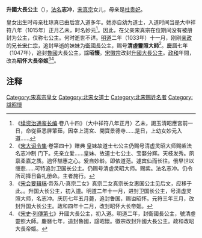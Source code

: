 {{東亞女性歷史人物
| 名稱=升国公主/昭怀帝姬
| 身份=[[宋朝|宋朝]]公主
| 畫像=
| 說明=
| 姓=赵
| 名=妙元、志冲
| 封爵=[[公主|公主]]，[[帝姬|帝姬]]
| 法號=清虛靈照大師
| 封號=衛國長公主，魯國大長公主，升國大長公主，昭怀大長帝姬
| 出生年=
| 逝世年=
| 諡號=昭懷
| 墳墓=
| 父親=[[宋真宗|宋真宗]]
| 兄弟=
| 母親=[[杜琼真|杜贵妃]]
|}}
'''升國大長公主'''（{{Bd|1010年代|？|11世纪|1020年代或1030年代|}}），[[法名|法名]]'''志冲'''，[[宋真宗|宋真宗]]女儿，母亲是[[杜琼真|杜贵妃]]。

皇女出生时母亲杜琼真已由后宫入道多年。她亦自幼为道士，入道时间当是大中祥符八年（1015年）正月乙未，时名妙元<ref>《[[续资治通鉴长编|续资治通鉴长编]]·卷八十四》（大中祥符八年正月）乙未，謁玉清昭應宮前一日，命從臣悉屏葷茹，因幸上清宮、開寶景德寺……是日，上幼女妙元入道……</ref>。因此，在父亲宋真宗在位期间没有被册封为公主，仅称七公主。何时逝世不详。[[明道_(北宋)|明道]]二年（1033年）十一月，刚刚[[亲政|亲政]]的兄长[[宋仁宗|宋仁宗]]，追封早逝的妹妹为[[衛國|衛國]][[長公主|長公主]]，赐号'''清虛靈照大師'''<ref>《[[宋大诏令集|宋大诏令集]]·卷第四十》赠典 皇妹故道士七公主仍赐号清虚灵昭大师赐紫法名志冲制 门下。先亲立爱……皇妹、故道士七公主、宝婺分辉。天枝发秀。夙禀柔嘉之质。逈怀喆惠之心。爰自妙龄。即依道范。遽宾仙而长往。俄早世以缠悲……可特追封卫国长公主。仍赐号清虚灵昭大师。赐紫。法名志冲。仍令所司择日备礼册命。主者施行。</ref>。[[慶曆|慶曆]]七年（1047年），追封[[魯國|魯國]]大長公主，諡'''昭懷'''。[[宋徽宗|宋徽宗]]改封[[升國|升國]][[大長公主|大長公主]]。[[政和_(年号)|政和]]年間，改為'''昭怀大長帝姬'''<ref>《[[宋会要辑稿|宋会要辑稿]]·帝系八·真宗二女》真宗二女真宗长女惠国公主见后文，应移于此。。升国大长公主，初入道。明道二年十一月，进封卫国长公主，号清虚灵照大师，名志冲。庆历七年五月薨，追封鲁国，赐谥昭怀。元符三年三月，改封升国大长公主。政和四年十二月，改封昭怀大长帝姬。</ref><ref>《[[宋史|宋史]]·[[:s:宋史/卷248|列傳第七]]》升國大長公主，初入道。明道二年，封衛國長公主，號清虛靈照大師。慶曆七年，追封魯國，諡昭懷。徽宗改封升國大長公主。政和改昭大長帝姬。</ref>。

== 注释 ==

{{Reflist}}

[[Category:宋真宗皇女|Category:宋真宗皇女]]
[[Category:北宋女道士|Category:北宋女道士]]
[[Category:北宋赐姓名者|Category:北宋赐姓名者]]
[[Category:諡昭懷|Category:諡昭懷]]